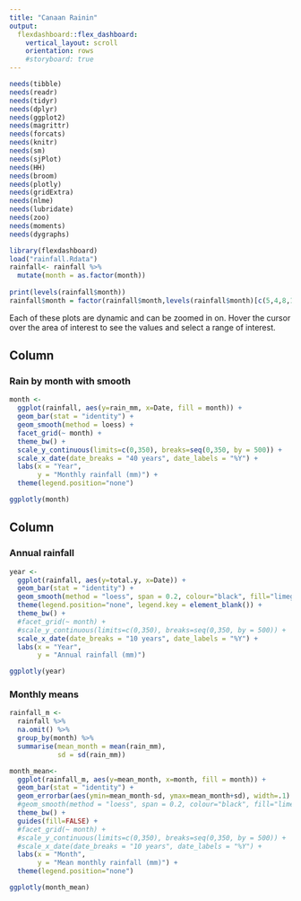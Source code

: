 ```yaml
---
title: "Canaan Rainin"
output: 
  flexdashboard::flex_dashboard:
    vertical_layout: scroll
    orientation: rows
    #storyboard: true
---
```


```r
needs(tibble)
needs(readr)
needs(tidyr)
needs(dplyr)
needs(ggplot2)
needs(magrittr)
needs(forcats)
needs(knitr)
needs(sm)
needs(sjPlot)
needs(HH)
needs(broom)
needs(plotly)
needs(gridExtra)
needs(nlme)
needs(lubridate)
needs(zoo)
needs(moments)
needs(dygraphs)
```

```r
library(flexdashboard)
load("rainfall.Rdata")
rainfall<- rainfall %>%
  mutate(month = as.factor(month))
  
print(levels(rainfall$month)) 
rainfall$month = factor(rainfall$month,levels(rainfall$month)[c(5,4,8,1,9,7,6,2,12,11,10,3)])

```

Each of these plots are dynamic and can be zoomed in on. Hover the cursor over the area of interest to see the values and select a range of interest.

Column {data-width=950}
-----------------------------------------------------------------------

### Rain by month with smooth

```r
month <-
  ggplot(rainfall, aes(y=rain_mm, x=Date, fill = month)) +
  geom_bar(stat = "identity") +
  geom_smooth(method = loess) +
  facet_grid(~ month) +
  theme_bw() +
  scale_y_continuous(limits=c(0,350), breaks=seq(0,350, by = 500)) +
  scale_x_date(date_breaks = "40 years", date_labels = "%Y") +
  labs(x = "Year",
       y = "Monthly rainfall (mm)") +
  theme(legend.position="none")

ggplotly(month)
```

Column {data-width=350}
-----------------------------------------------------------------------

### Annual rainfall

```r
year <-
  ggplot(rainfall, aes(y=total.y, x=Date)) +
  geom_bar(stat = "identity") +
  geom_smooth(method = "loess", span = 0.2, colour="black", fill="limegreen") +
  theme(legend.position="none", legend.key = element_blank()) +
  theme_bw() +
  #facet_grid(~ month) +
  #scale_y_continuous(limits=c(0,350), breaks=seq(0,350, by = 500)) +
  scale_x_date(date_breaks = "10 years", date_labels = "%Y") +
  labs(x = "Year",
       y = "Annual rainfall (mm)")

ggplotly(year)
```

### Monthly means

```r
rainfall_m <- 
  rainfall %>%
  na.omit() %>%
  group_by(month) %>%
  summarise(mean_month = mean(rain_mm),
            sd = sd(rain_mm))

month_mean<-
  ggplot(rainfall_m, aes(y=mean_month, x=month, fill = month)) +
  geom_bar(stat = "identity") +
  geom_errorbar(aes(ymin=mean_month-sd, ymax=mean_month+sd), width=.1) +
  #geom_smooth(method = "loess", span = 0.2, colour="black", fill="limegreen") +
  theme_bw() +
  guides(fill=FALSE) +
  #facet_grid(~ month) +
  #scale_y_continuous(limits=c(0,350), breaks=seq(0,350, by = 500)) +
  #scale_x_date(date_breaks = "10 years", date_labels = "%Y") +
  labs(x = "Month",
       y = "Mean monthly rainfall (mm)") +
  theme(legend.position="none")

ggplotly(month_mean)
```

